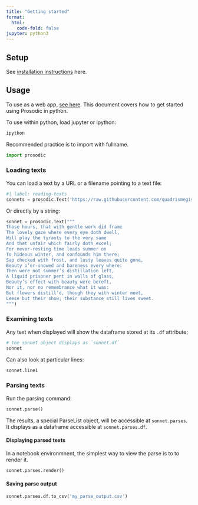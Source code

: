 ```yaml
---
title: "Getting started"
format:
  html:
    code-fold: false
jupyter: python3
---
```


## Setup

See [installation instructions](install.html) here.


## Usage

To use as a web app, [see here](webapp.html). This document covers how to get started using Prosodic in python.

To use within python, load jupyter or ipython:

```sh
ipython
```

Recommended practice is to import with fullname.

```python
import prosodic
```


### Loading texts

You can load a text by a URL or a filename pointing to a text file:

```python
#| label: reading-texts
sonnets = prosodic.Text('https://raw.githubusercontent.com/quadrismegistus/prosodic/develop/corpora/corppoetry_en/en.shakespeare.txt')
```

Or directly by a string:

```python
sonnet = prosodic.Text("""
Those hours, that with gentle work did frame
The lovely gaze where every eye doth dwell,
Will play the tyrants to the very same
And that unfair which fairly doth excel;
For never-resting time leads summer on
To hideous winter, and confounds him there;
Sap checked with frost, and lusty leaves quite gone,
Beauty o’er-snowed and bareness every where:
Then were not summer’s distillation left,
A liquid prisoner pent in walls of glass,
Beauty’s effect with beauty were bereft,
Nor it, nor no remembrance what it was:
But flowers distill’d, though they with winter meet,
Leese but their show; their substance still lives sweet.
""")
```


### Examining texts

Any text when displayed will show the dataframe stored at its `.df` attribute:

```python
# the sonnet object displays as `sonnet.df`
sonnet
```

Can also look at particular lines:

```python
sonnet.line1
```



### Parsing texts

Run the parsing command:

```python
sonnet.parse()
```

The results, a special ParseList object, will be accessible at `sonnet.parses`. It displays as a dataframe accessible at `sonnet.parses.df`.

#### Displaying parsed texts

In a notebook environmnent, the simplest way to view the parse is to to render it.

```python
sonnet.parses.render()
```

#### Saving parse output

```python
sonnet.parses.df.to_csv('my_parse_output.csv')
```
